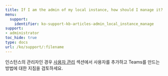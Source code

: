 ---
title: If I am the admin of my local instance, how should I manage it?
menu:
  support:
    identifier: ko-support-kb-articles-admin_local_instance_manage
support:
- administrator
toc_hide: true
type: docs
url: /ko/support/:filename
---

인스턴스의 관리자인 경우 [사용자 관리](/ko/guides/hosting/iam/access-management/manage-organization) 섹션에서 사용자를 추가하고 Teams를 만드는 방법에 대한 지침을 검토하세요.
